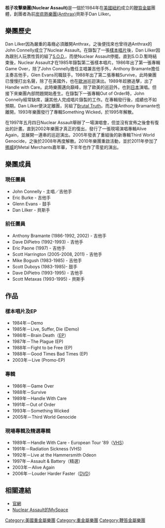 '''核子攻擊樂團(Nuclear Assault)'''是一個於1984年在[[美國|美國]][[紐約|紐約]]成立的[[敲擊金屬|鞭笞金屬]]團體，創團者為前[[炭疽熱樂團(Anthrax)|炭疽熱樂團(Anthrax)]]貝斯手Dan Lilker。

==樂團歷史==
Dan Lilker因為嚴重的毒癮必須離開Anthrax，之後便找來也曾待過Anthrax的John Connelly成立了Nuclear Assault。在錄製了一張[[樣本唱片|樣本唱片]]後，Dan Lilker因為跟別人玩票性質的組了[[S.O.D.|S.O.D.]]，而使Nuclear Assault停擺。直到S.O.D.暫時結束後，Nuclear Assault才在1985年錄製第二張樣本唱片。1986年出了第一張專輯Game Over，除了John Connelly擔任主唱兼吉他手外，Anthony Bramante擔任主奏吉他手，Glen Evans司職鼓手。1988年出了第二張專輯Survive，此時樂團已慢慢打出名聲，除了在美國外，也在[[歐洲|歐洲]]巡迴演出。1989年趁勝追擊，出了Handle with Care。此時樂團邁向巔峰，除了歐美的巡迴外，也到[[日本|日本]]演唱。但接下來樂團內部問題開始產生。在錄製下一張專輯Out of Order時，John Connelly經常缺席，讓其他人完成唱片錄製的工作。在專輯發行後，成績也不如預期，Dan Lilker便決定離團，另組了[[Brutal_Truth|Brutal Truth]]。而之後Anthony Bramante也離開，1993年樂團發行了專輯Something Wicked，於1995年解散。

在1997年五月四日Nuclear Assault舉辦了一場演唱會，但並沒有宣佈之後會有復出的計畫。直到2002年樂團才真正的復出，發行了一張現場演唱專輯Alive Again，並展開一連串的巡迴演出。2005年發表了重組後的新專輯Third World Genocide，之後於2008年再度解散。2010年樂團重啟活動，並於2011年參加了[[挪威|挪威]]的Metal Merchants嘉年華，下半年也作了零星的演出。

==樂團成員==

===現任團員===
*John Connelly - 主唱／吉他手
*Eric Burke - 吉他手
*Glenn Evans - 鼓手
*Dan Lilker - 貝斯手

===前任團員===
*Anthony Bramante (1986-1992, 2002) - 吉他手
*Dave DiPietro (1992-1993) - 吉他手
*Eric Paone (1997) - 吉他手
*Scott Harrington (2005-2008, 2011) - 吉他手
*Mike Bogush (1983-1985) - 吉他手
*Scott Duboys (1983-1985)- 鼓手
*Dave DiPietro (1993-1995) - 吉他手
*Scott Metaxas (1993-1995) - 貝斯手

==作品==

===樣本唱片及EP===
*1984年－Demo 
*1985年－Live, Suffer, Die (Demo)
*1986年－Brain Death（[[EP|EP]]）
*1987年－The Plague (EP)
*1988年－Fight to be Free (EP)
*1988年－Good Times Bad Times (EP)
*2003年－Live (Promo-EP)

===專輯===
*1986年－Game Over
*1988年－Survive
*1989年－Handle With Care
*1991年－Out of Order
*1993年－Something Wicked
*2005年－Third World Genocide

===現場專輯及精選專輯===
*1989年－Handle With Care - European Tour '89（[[VHS|VHS]]）
*1991年－Radiation Sickness (VHS)
*1992年－Live at the Hammersmith Odeon
*1997年－Assault & Battery（精選）
*2003年－Alive Again
*2006年－Louder Harder Faster（[[DVD|DVD]]）


==相關連結==
*[http://www.nuclearassault.us/ 官網] {{Wayback|url=http://www.nuclearassault.us/ |date=20210212013611 }}
*[http://www.myspace.com/theofficialnuclearassault Nuclear Assault的MySpace] {{Wayback|url=http://www.myspace.com/theofficialnuclearassault |date=20210210222359 }}


{{Authority control}}
{{DEFAULTSORT:Nuclear Assault}}
[[Category:美國重金屬樂團|Category:美國重金屬樂團]]
[[Category:重金屬樂團|Category:重金屬樂團]]
[[Category:鞭笞金屬樂團|Category:鞭笞金屬樂團]]